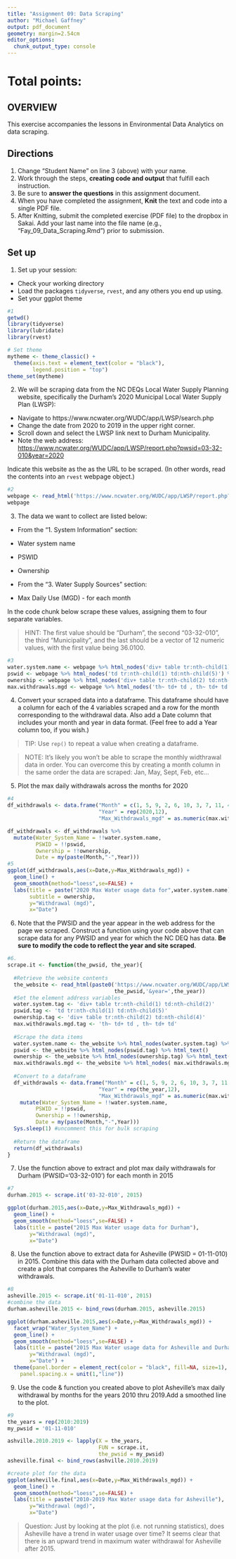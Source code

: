```yaml
---
title: "Assignment 09: Data Scraping"
author: "Michael Gaffney"
output: pdf_document
geometry: margin=2.54cm
editor_options: 
  chunk_output_type: console
---
```


# Total points:

## OVERVIEW

This exercise accompanies the lessons in Environmental Data Analytics on data scraping. 

## Directions
1. Change "Student Name" on line 3 (above) with your name.
2. Work through the steps, **creating code and output** that fulfill each instruction.
3. Be sure to **answer the questions** in this assignment document.
4. When you have completed the assignment, **Knit** the text and code into a single PDF file.
5. After Knitting, submit the completed exercise (PDF file) to the dropbox in Sakai. Add your last name into the file name (e.g., "Fay_09_Data_Scraping.Rmd") prior to submission.


## Set up 
1. Set up your session:

* Check your working directory
* Load the packages `tidyverse`, `rvest`, and any others you end up using.
* Set your ggplot theme

```r
#1
getwd()
library(tidyverse)
library(lubridate)
library(rvest)

# Set theme
mytheme <- theme_classic() +
  theme(axis.text = element_text(color = "black"), 
        legend.position = "top")
theme_set(mytheme)

```

2. We will be scraping data from the NC DEQs Local Water Supply Planning website, specifically the Durham's 2020 Municipal Local Water Supply Plan (LWSP): 
 * Navigate to https://www.ncwater.org/WUDC/app/LWSP/search.php
 * Change the date from 2020 to 2019 in the upper right corner.
 * Scroll down and select the LWSP link next to Durham Municipality. 
 * Note the web address: <https://www.ncwater.org/WUDC/app/LWSP/report.php?pwsid=03-32-010&year=2020>

Indicate this website as the as the URL to be scraped. (In other words, read the contents into an
`rvest` webpage object.)

```r
#2
webpage <- read_html('https://www.ncwater.org/WUDC/app/LWSP/report.php?pwsid=03-32-010&year=2020')
webpage
```

3. The data we want to collect are listed below:

* From the "1. System Information" section:
 * Water system name
 * PSWID
 * Ownership
 
* From the "3. Water Supply Sources" section:
 * Max Daily Use (MGD) - for each month

In the code chunk below scrape these values, assigning them to four separate variables.

>HINT: The first value should be "Durham", the second "03-32-010", the third "Municipality", and the last should be a vector of 12 numeric values, with the first value being 36.0100.

```r
#3
water.system.name <- webpage %>% html_nodes('div+ table tr:nth-child(1) td:nth-child(2)') %>% html_text()
pswid <- webpage %>% html_nodes('td tr:nth-child(1) td:nth-child(5)') %>% html_text()
ownership <- webpage %>% html_nodes('div+ table tr:nth-child(2) td:nth-child(4)') %>% html_text()
max.withdrawals.mgd <- webpage %>% html_nodes('th~ td+ td , th~ td+ td') %>% html_text()

```


4. Convert your scraped data into a dataframe. This dataframe should have a column for each of the 4 variables scraped and a row for the month corresponding to the withdrawal data. Also add a Date column that includes your month and year in data format. (Feel free to add a Year column too, if you wish.)

>TIP: Use `rep()` to repeat a value when creating a dataframe.

>NOTE: It's likely you won't be able to scrape the monthly widthrawal data in order. You can overcome this by creating a month column in the same order the data are scraped: Jan, May, Sept, Feb, etc...

5. Plot the max daily withdrawals across the months for 2020

```r
#4
df_withdrawals <- data.frame("Month" = c(1, 5, 9, 2, 6, 10, 3, 7, 11, 4, 8, 12),
                             "Year" = rep(2020,12),
                             "Max_Withdrawals_mgd" = as.numeric(max.withdrawals.mgd))

df_withdrawals <- df_withdrawals %>% 
  mutate(Water_System_Name = !!water.system.name,
         PSWID = !!pswid,
         Ownership = !!ownership,
         Date = my(paste(Month,"-",Year)))
#5
ggplot(df_withdrawals,aes(x=Date,y=Max_Withdrawals_mgd)) + 
  geom_line() + 
  geom_smooth(method="loess",se=FALSE) +
  labs(title = paste("2020 Max Water usage data for",water.system.name),
       subtitle = ownership,
       y="Withdrawal (mgd)",
       x="Date")
```

6. Note that the PWSID and the year appear in the web address for the page we scraped. Construct a function using your code above that can scrape data for any PWSID and year for which the NC DEQ has data. **Be sure to modify the code to reflect the year and site scraped**.

```r
#6.
scrape.it <- function(the_pwsid, the_year){
  
  #Retrieve the website contents 
  the_website <- read_html(paste0('https://www.ncwater.org/WUDC/app/LWSP/report.php?pwsid=', 
                                  the_pwsid,'&year=',the_year))
  #Set the element address variables
  water.system.tag <- 'div+ table tr:nth-child(1) td:nth-child(2)'
  pswid.tag <- 'td tr:nth-child(1) td:nth-child(5)'
  ownership.tag <- 'div+ table tr:nth-child(2) td:nth-child(4)'
  max.withdrawals.mgd.tag <- 'th~ td+ td , th~ td+ td'
  
  #Scrape the data items
  water.system.name <- the_website %>% html_nodes(water.system.tag) %>% html_text()
  pswid <- the_website %>% html_nodes(pswid.tag) %>% html_text()
  ownership <- the_website %>% html_nodes(ownership.tag) %>% html_text()
  max.withdrawals.mgd <- the_website %>% html_nodes( max.withdrawals.mgd.tag) %>% html_text()
  
  #Convert to a dataframe
  df_withdrawals <- data.frame("Month" = c(1, 5, 9, 2, 6, 10, 3, 7, 11, 4, 8, 12),
                             "Year" = rep(the_year,12),
                             "Max_Withdrawals_mgd" = as.numeric(max.withdrawals.mgd)) %>%
    mutate(Water_System_Name = !!water.system.name,
         PSWID = !!pswid,
         Ownership = !!ownership,
         Date = my(paste(Month,"-",Year)))
  Sys.sleep(1) #uncomment this for bulk scraping
  
  #Return the dataframe
  return(df_withdrawals)
}

```

7. Use the function above to extract and plot max daily withdrawals for Durham (PWSID='03-32-010') for each month in 2015

```r
#7
durham.2015 <- scrape.it('03-32-010', 2015)

ggplot(durham.2015,aes(x=Date,y=Max_Withdrawals_mgd)) + 
  geom_line() + 
  geom_smooth(method="loess",se=FALSE) +
  labs(title = paste("2015 Max Water usage data for Durham"),
       y="Withdrawal (mgd)",
       x="Date")

```

8. Use the function above to extract data for Asheville (PWSID = 01-11-010) in 2015. Combine this data with the Durham data collected above and create a plot that compares the Asheville to Durham's water withdrawals.

```r
#8
asheville.2015 <- scrape.it('01-11-010', 2015)
#combine the data
durham.asheville.2015 <- bind_rows(durham.2015, asheville.2015)

ggplot(durham.asheville.2015,aes(x=Date,y=Max_Withdrawals_mgd)) + 
  facet_wrap("Water_System_Name") +
  geom_line() + 
  geom_smooth(method="loess",se=FALSE) +
  labs(title = paste("2015 Max Water usage data for Asheville and Durham"),
       y="Withdrawal (mgd)",
       x="Date") +
  theme(panel.border = element_rect(color = "black", fill=NA, size=1),
    panel.spacing.x = unit(1,"line"))

```


9. Use the code & function you created above to plot Asheville's max daily withdrawal by months for the years 2010 thru 2019.Add a smoothed line to the plot.

```r
#9
the_years = rep(2010:2019)
my_pwsid = '01-11-010'

ashville.2010.2019 <- lapply(X = the_years, 
                             FUN = scrape.it, 
                             the_pwsid = my_pwsid)
asheville.final <- bind_rows(ashville.2010.2019)

#create plot for the data
ggplot(asheville.final,aes(x=Date,y=Max_Withdrawals_mgd)) + 
  geom_line() + 
  geom_smooth(method="loess",se=FALSE) +
  labs(title = paste("2010-2019 Max Water usage data for Asheville"),
       y="Withdrawal (mgd)",
       x="Date")
```

>Question: Just by looking at the plot (i.e. not running statistics), does Asheville have a trend in water usage over time?
It seems clear that there is an upward trend in maximum water withdrawal for Asheville after 2015.